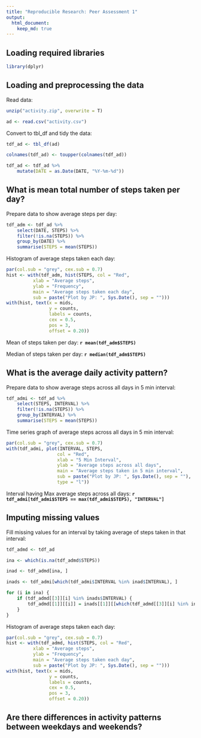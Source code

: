 ```yaml
---
title: "Reproducible Research: Peer Assessment 1"
output: 
  html_document:
    keep_md: true
---
```


## Loading required libraries

```r
library(dplyr)
```

## Loading and preprocessing the data

Read data:
```r
unzip("activity.zip", overwrite = T)

ad <- read.csv("activity.csv")
```

Convert to tbl_df and tidy the data:
```r
tdf_ad <- tbl_df(ad)

colnames(tdf_ad) <- toupper(colnames(tdf_ad))

tdf_ad <- tdf_ad %>% 
    mutate(DATE = as.Date(DATE, "%Y-%m-%d"))
```


## What is mean total number of steps taken per day?

Prepare data to show average steps per day:
```r
tdf_adm <- tdf_ad %>% 
    select(DATE, STEPS) %>% 
    filter(!is.na(STEPS)) %>% 
    group_by(DATE) %>% 
    summarise(STEPS = mean(STEPS))
```

Histogram of average steps taken each day:
```r
par(col.sub = "grey", cex.sub = 0.7)
hist <- with(tdf_adm, hist(STEPS, col = "Red", 
          xlab = "Average steps", 
          ylab = "Frequency", 
          main = "Average steps taken each day", 
          sub = paste("Plot by JP: ", Sys.Date(), sep = "")))
with(hist, text(x = mids, 
                y = counts, 
                labels = counts, 
                cex = 0.5, 
                pos = 3, 
                offset = 0.20))
```

Mean of steps taken per day: **`r mean(tdf_adm$STEPS)`**

Median of steps taken per day: **`r median(tdf_adm$STEPS)`**

## What is the average daily activity pattern?

Prepare data to show average steps across all days in 5 min interval:
```r
tdf_admi <- tdf_ad %>% 
    select(STEPS, INTERVAL) %>% 
    filter(!is.na(STEPS)) %>% 
    group_by(INTERVAL) %>% 
    summarise(STEPS = mean(STEPS))
```

Time series graph of average steps across all days in 5 min interval:
```r
par(col.sub = "grey", cex.sub = 0.7)
with(tdf_admi, plot(INTERVAL, STEPS, 
                   col = "Red", 
                   xlab = "5 Min Interval", 
                   ylab = "Average steps across all days", 
                   main = "Average steps taken in 5 min interval", 
                   sub = paste("Plot by JP: ", Sys.Date(), sep = ""), 
                   type = "l"))
```

Interval having Max average steps across all days: **`r tdf_admi[tdf_admi$STEPS == max(tdf_admi$STEPS), "INTERVAL"]`**

## Imputing missing values

Fill missing values for an interval by taking average of steps taken in that interval:
```r
tdf_admd <- tdf_ad

ina <- which(is.na(tdf_admd$STEPS))

inad <- tdf_admd[ina, ]

inads <- tdf_admi[which(tdf_admi$INTERVAL %in% inad$INTERVAL), ]

for (i in ina) {
    if (tdf_admd[[3]][i] %in% inads$INTERVAL) {
        tdf_admd[[1]][[i]] = inads[[1]][[which(tdf_admd[[3]][i] %in% inads$INTERVAL)]]
    }
}
```

Histogram of average steps taken each day:
```r
par(col.sub = "grey", cex.sub = 0.7)
hist <- with(tdf_admd, hist(STEPS, col = "Red", 
          xlab = "Average steps", 
          ylab = "Frequency", 
          main = "Average steps taken each day", 
          sub = paste("Plot by JP: ", Sys.Date(), sep = "")))
with(hist, text(x = mids, 
                y = counts, 
                labels = counts, 
                cex = 0.5, 
                pos = 3, 
                offset = 0.20))
```

## Are there differences in activity patterns between weekdays and weekends?
